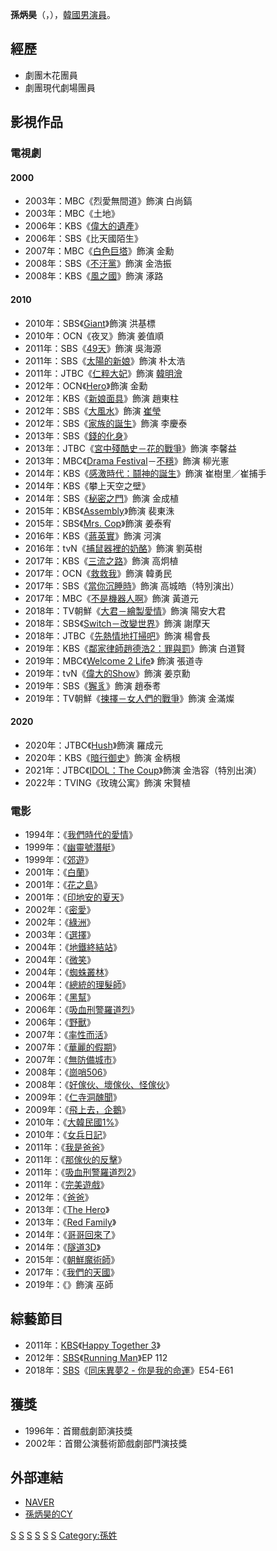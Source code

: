 {{藝人
|姓名 = 孫炳昊
|類型 = 男演員
|圖片 = Son Byeong-ho from acrofan.jpg
|圖片尺寸 = 
|圖片簡介 = 
|本名 =
|外文名 = 손병호
|外文 = ko
|羅馬拼音 = Son Byong Ho
|英文名 =
|暱稱 =
|其他藝名 = 
|國籍 = {{KOR}}
|出生日期 = {{birth_date_and_age|1962|8|25}}
|出生地點 = {{KOR}}[[慶尚北道|慶尚北道]][[安東市|安東市]]
|宗教信仰 = 
|語言 = [[韓語|韓語]]
|配偶 = 
|職業 = [[演員|演員]]
|教育程度 = [[首爾藝術大學|首爾藝術大學]]戲劇科
|出道作 = 
|出道日期 = 1993年
|代表作 = 
|活躍年代 =
|唱片公司 = 
|經紀公司 = Memmem
|相關團體 = 
|網站 = 
}}

'''孫炳昊'''（{{lang-ko|손병호}}，{{bd|1962年|8月25日}}），[[韓國|韓國]][[男演員|男演員]]。

==經歷==
*劇團木花團員 
*劇團現代劇場團員
== 影視作品 ==
=== 電視劇 ===

==== 2000 ====
*2003年：MBC《烈愛無間道》飾演 白尚鎬
*2003年：MBC《土地》
*2006年：KBS《[[偉大的遺產|偉大的遺產]]》
*2006年：SBS《比天國陌生》
*2007年：MBC《[[白色巨塔_(2007年韓劇)|白色巨塔]]》飾演 金勳
*2008年：SBS《[[不汗黨|不汗黨]]》飾演 金浩振
*2008年：KBS《[[風之國|風之國]]》飾演 涿路

==== 2010 ====
*2010年：SBS《[[巨人_(韓國電視劇)|Giant]]》飾演 洪基標
*2010年：OCN《夜叉》飾演 姜值順
*2011年：SBS《[[49天|49天]]》飾演 吳海源
*2011年：SBS《[[太陽的新娘|太陽的新娘]]》飾演 朴太浩
*2011年：JTBC《[[仁粹大妃_(電視劇)|仁粹大妃]]》飾演 [[韓明澮|韓明澮]]
*2012年：OCN《[[英雄_(OCN)|Hero]]》飾演 金勳
*2012年：KBS《[[新娘面具|新娘面具]]》飾演 趙東柱
*2012年：SBS《[[大風水|大風水]]》飾演 [[崔瑩|崔瑩]]
*2012年：SBS《[[家族的誕生_(電視劇)|家族的誕生]]》飾演 李慶泰
*2013年：SBS《[[錢的化身|錢的化身]]》
*2013年：JTBC《[[宮中殘酷史－花的戰爭|宮中殘酷史－花的戰爭]]》飾演 李馨益
*2013年：MBC《[[Drama_Festival|Drama Festival]]－[[Drama_Festival#第一季|不穩]]》飾演 柳光憲
*2014年：KBS《[[感激時代：鬪神的誕生|感激時代：鬪神的誕生]]》飾演 崔樹里／崔捕手
*2014年：KBS《攀上天空之壁》
*2014年：SBS《[[秘密之門|秘密之門]]》飾演 金成植
*2015年：KBS《[[Assembly|Assembly]]》飾演 裴東洙
*2015年：SBS《[[Mrs._Cop|Mrs. Cop]]》飾演 姜泰宥
*2016年：KBS《[[蔣英實_(電視劇)|蔣英實]]》飾演 河演
*2016年：tvN《[[捕鼠器裡的奶酪|捕鼠器裡的奶酪]]》飾演 劉英樹
*2017年：KBS《[[三流之路|三流之路]]》飾演 高炯植
*2017年：OCN《[[救救我|救救我]]》飾演 韓勇民
*2017年：SBS《[[當你沉睡時|當你沉睡時]]》飾演 高城皓（特別演出）
*2017年：MBC《[[不是機器人啊|不是機器人啊]]》飾演 黃道元
*2018年：TV朝鮮《[[大君－繪製愛情|大君－繪製愛情]]》飾演 陽安大君
*2018年：SBS《[[Switch－改變世界|Switch－改變世界]]》飾演 謝摩天
*2018年：JTBC《[[先熱情地打掃吧|先熱情地打掃吧]]》飾演 楊會長
*2019年：KBS《[[鄰家律師趙德浩2：罪與罰|鄰家律師趙德浩2：罪與罰]]》飾演 白道賢
*2019年：MBC《[[Welcome_2_Life|Welcome 2 Life]]》 飾演 張道寺
*2019年：tvN《[[偉大的Show|偉大的Show]]》飾演 姜京勳
*2019年：SBS《[[獬豸_(電視劇)|獬豸]]》飾演 趙泰耉
*2019年：TV朝鮮《[[揀擇－女人們的戰爭|揀擇－女人們的戰爭]]》飾演 金滿燦

==== 2020 ====
*2020年：JTBC《[[Hush_(電視劇)|Hush]]》飾演 羅成元
*2020年：KBS《[[暗行御史|暗行御史]]》飾演 金柄根
*2021年：JTBC《[[IDOL：The_Coup|IDOL：The Coup]]》飾演 金浩容（特別出演）
*2022年：TVING《玫瑰公寓》飾演 宋賢植

=== 電影 ===
*1994年：《[[我們時代的愛情|我們時代的愛情]]》
*1999年：《[[幽靈號潛艇|幽靈號潛艇]]》
*1999年：《[[郊遊_(1999年電影)|郊遊]]》
*2001年：《[[白蘭_(電影)|白蘭]]》
*2001年：《[[花之島|花之島]]》
*2001年：《[[印地安的夏天|印地安的夏天]]》
*2002年：《[[密愛|密愛]]》
*2002年：《[[綠洲_(電影)|綠洲]]》
*2003年：《[[選擇_(電影)|選擇]]》
*2004年：《[[地鐵終結站|地鐵終結站]]》
*2004年：《[[微笑_(電影)|微笑]]》
*2004年：《[[蜘蛛叢林|蜘蛛叢林]]》
*2004年：《[[總統的理髮師|總統的理髮師]]》
*2006年：《[[黑幫_(電影)|黑幫]]》
*2006年：《[[吸血刑警羅道烈|吸血刑警羅道烈]]》
*2006年：《[[野獸_(電影)|野獸]]》
*2007年：《[[率性而活|率性而活]]》
*2007年：《[[華麗的假期|華麗的假期]]》
*2007年：《[[無防備城市|無防備城市]]》
*2008年：《[[崗哨506|崗哨506]]》
*2008年：《[[好傢伙、壞傢伙、怪傢伙|好傢伙、壞傢伙、怪傢伙]]》
*2009年：《[[仁寺洞醜聞|仁寺洞醜聞]]》
*2009年：《[[飛上去，企鵝|飛上去，企鵝]]》
*2010年：《[[大韓民國1%|大韓民國1%]]》
*2010年：《[[女兵日記|女兵日記]]》
*2011年：《[[我是爸爸|我是爸爸]]》
*2011年：《[[那傢伙的反擊|那傢伙的反擊]]》
*2011年：《[[吸血刑警羅道烈2|吸血刑警羅道烈2]]》
*2011年：《[[完美遊戲|完美遊戲]]》
*2012年：《[[爸爸_(電影)|爸爸]]》
*2013年：《[[The_Hero|The Hero]]》
*2013年：《[[Red_Family|Red Family]]》
*2014年：《[[哥哥回來了|哥哥回來了]]》
*2014年：《[[隧道3D|隧道3D]]》
*2015年：《[[朝鮮魔術師|朝鮮魔術師]]》
*2017年：《[[我們的天國|我們的天國]]》
*2019年：《{{link-ko|鬼神的香氣|귀신의 향기}}》飾演 巫師

== 綜藝節目 ==
*2011年：[[韓國放送公社|KBS]]《[[歡樂在一起|Happy Together 3]]》
*2012年：[[SBS_(韓國)|SBS]]《[[Running_Man|Running Man]]》EP 112
*2018年：[[SBS_(韓國)|SBS]]《[[同床異夢2_-_你是我的命運|同床異夢2 - 你是我的命運]]》E54-E61

==獲獎==
*1996年：首爾戲劇節演技獎
*2002年：首爾公演藝術節戲劇部門演技獎
== 外部連結 ==
*[http://people.search.naver.com/search.naver?where=nexearch&query=%EC%86%90%EB%B3%91%ED%98%B8&sm=tab_txc&ie=utf8&key=PeopleService&os=101207 NAVER]{{Wayback|url=http://people.search.naver.com/search.naver?where=nexearch&query=%EC%86%90%EB%B3%91%ED%98%B8&sm=tab_txc&ie=utf8&key=PeopleService&os=101207 |date=20140201221415 }}{{ko}}
*[http://minihp.cyworld.com/pims/main/pims_main.asp?tid=30080362 孫炳昊的CY]{{ko}}

[[Category:韩國電視演員|S]]
[[Category:韩國電影演員|S]]
[[Category:韓國音樂劇演員|S]]
[[Category:首爾藝術大學校友|S]]
[[Category:慶尚北道出身人物|S]]
[[Category:安東市出身人物|S]]
[[Category:孫姓|Category:孫姓]]